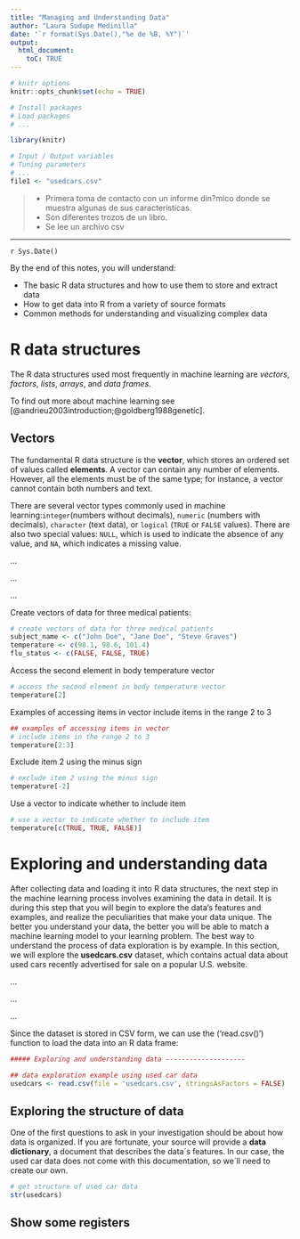 ```yaml
---
title: "Managing and Understanding Data"
author: "Laura Sudupe Medinilla"
date: '`r format(Sys.Date(),"%e de %B, %Y")`'
output: 
  html_document:
    toC: TRUE
---
```


```r
# knitr options
knitr::opts_chunk$set(echo = TRUE)

```

```r
# Install packages
# Load packages
# ...

library(knitr)
```


```r
# Input / Output variables
# Tuning parameters
# ...
file1 <- "usedcars.csv"

```




> * Primera toma de contacto con un informe din?mico donde se muestra algunas de sus caracteristicas.
> * Son diferentes trozos de un libro.
> * Se lee un archivo csv


-----------------------------------------------------------

`r Sys.Date()`

By the end of this notes, you will understand:

* The basic R data structures and how to use them to store and extract data
* How to get data into R from a variety of source formats
* Common methods for understanding and visualizing complex data


# R data structures

The R data structures used most frequently in machine learning are *vectors*, *factors*, *lists*, *arrays*,
and *data frames*.


To find out more about machine learning see [@andrieu2003introduction;@goldberg1988genetic].

## Vectors 

The fundamental R data structure is the **vector**, which stores an ordered set of
values called **elements**. A vector can contain any number of elements. However, all
the elements must be of the same type; for instance, a vector cannot contain both
numbers and text.

There are several vector types commonly used in machine learning:`integer`(numbers without decimals), `numeric` (numbers with decimals), `character` (text data),
or `logical` (`TRUE` or `FALSE` values). There are also two special values: `NULL`, which is
used to indicate the absence of any value, and `NA`, which indicates a missing value.


...

...

...


Create vectors of data for three medical patients:
```r
# create vectors of data for three medical patients
subject_name <- c("John Doe", "Jane Doe", "Steve Graves")
temperature <- c(98.1, 98.6, 101.4)
flu_status <- c(FALSE, FALSE, TRUE)
```

Access the second element in body temperature vector
```r
# access the second element in body temperature vector
temperature[2]
```
Examples of accessing items in vector include items in the range 2 to 3
```r
## examples of accessing items in vector
# include items in the range 2 to 3
temperature[2:3]
```
Exclude item 2 using the minus sign
```r
# exclude item 2 using the minus sign
temperature[-2]
```
Use a vector to indicate whether to include item
```r
# use a vector to indicate whether to include item
temperature[c(TRUE, TRUE, FALSE)]
```

# Exploring and understanding data

After collecting data and loading it into R data structures, the next step in 
the machine learning process involves examining the data in detail. It is during
this step that you will begin to explore the data’s features and examples, and 
realize the peculiarities that make your data unique. The better you understand 
your data, the better you will be able to match a machine learning model to your 
learning problem. The best way to understand the process of data exploration is 
by example. In this section, we will explore the **usedcars.csv** dataset, which 
contains actual data about used cars recently advertised for sale on a popular 
U.S. website.

...

...

...


Since the dataset is stored in CSV form, we can use the ('read.csv()') function 
to load the data into an R data frame:
```r
##### Exploring and understanding data --------------------

## data exploration example using used car data
usedcars <- read.csv(file = 'usedcars.csv', stringsAsFactors = FALSE)
```


## Exploring the structure of data

One of the first questions to ask in your investigation should be about how data
is organized. If you are fortunate, your source will provide a **data dictionary**,
a document that describes the data´s features. In our case, the used car data 
does not come with this documentation, so we´ll need to create our own.
```r
# get structure of used car data
str(usedcars)
```

## Show some registers































